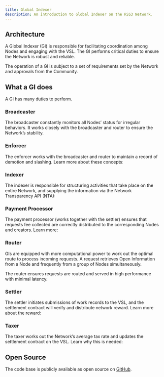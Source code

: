 ```yaml
---
title: Global Indexer
description: An introduction to Global Indexer on the RSS3 Network.
---
```


## Architecture

A Global Indexer (GI) is responsible for facilitating coordination among Nodes and engaging with the VSL. The GI performs critical duties to ensure the Network is robust and reliable.

The operation of a GI is subject to a set of requirements set by the Network and approvals from the Community.

## What a GI does

A GI has many duties to perform.

### Broadcaster

The broadcaster constantly monitors all Nodes’ status for irregular behaviors. It works closely with the broadcaster and router to ensure the Network’s stability.

### Enforcer

The enforcer works with the broadcaster and router to maintain a record of demotion and slashing. Learn more about these concepts:

<Cards>
  <Card href="/guide/core/concepts/operation/demotion" title="Demotion" description="Learn about what a demotion is." />
  <Card href="/guide/core/concepts/operation/slashing" title="Slashing" description="Learn about how and when a slash occurs." />
</Cards>

### Indexer

The indexer is responsible for structuring activities that take place on the entire Network, and supplying the information via the Network Transparency API (NTA):

<Card href="/guide/core/concepts/network-transparency-api" title="Network Transparency API" description="Learn about the Network Transparency API." />

### Payment Processor

The payment processor (works together with the settler) ensures that requests fee collected are correctly distributed to the corresponding Nodes and creators. Learn more:

<Card href="/guide/core/concepts/request-fee" title="Request Fee" description="Learn about the Request Fee." />

### Router

GIs are equipped with more computational power to work out the optimal route to process incoming requests. A request retrieves Open Information from a Node and frequently from a group of Nodes simultaneously.

The router ensures requests are routed and served in high performance with minimal latency.

### Settler

The settler initiates submissions of work records to the VSL, and the settlement contract will verify and distribute network reward. Learn more about the reward:

<Card href="/guide/core/concepts/network-reward" title="Network Reward" description="Learn about the Network Reward." />

### Taxer

The taxer works out the Network’s average tax rate and updates the settlement contract on the VSL. Learn why this is needed:

<Card href="/guide/core/concepts/public-good" title="Tax Rate" description="Learn about why the tax rate is needed." />

## Open Source

The code base is publicly available as open source on [GitHub](https://github.com/RSS3-Network/Global-Indexer).
